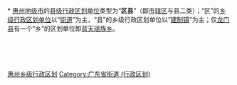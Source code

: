 [[Category:惠州乡级行政区划|]]
[[Category:广东省街道_(行政区划)|Category:广东省街道 (行政区划)]]
{{catmore|惠州市|广东省惠州市}}
<br>{{hideh
|Head = [[惠州市|惠州]][[:Category:惠州区县|各区县]]所辖[[:Category:惠州街道_(行政区划)|街道]]与[[:Category:惠州乡级行政区划|乡镇]]
|FrameStyle   = border:solid 1px #000080;
|HeadStyle    = text-align:center;background:transparent;
|ContentStyle = background: #99CCFF;
}}<br>
* [[惠州市|惠州地级市]]的[[县级行政区|县级行政区划单位]]类型为“'''区县'''”（即[[市辖区|市辖区]]与县二类）；“区”的[[乡级行政区划|乡级行政区划单位]]以“[[街道_(行政区划)|街道]]”为主，“县”的乡级行政区划单位以“[[镇|建制镇]]”为主；仅[[龙门县|龙门县]]有一个“乡”的区划单位即[[蓝天瑶族乡|蓝天瑶族乡]]。
{{乡级行政区划分类说明}}<br>
{{廣東省惠州市惠城區行政區劃|state =expanded}}<br>
{{惠州市惠阳区行政区划|state =expanded}}<br>
{{博罗县行政区划|state =expanded}}<br>
{{惠东县行政区划|state =expanded}}<br>
{{龙门县行政区划|state =expanded}}
{{hidef}}